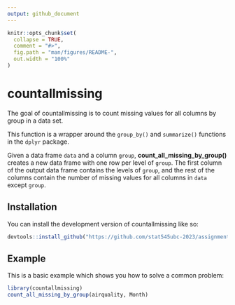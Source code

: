 ```yaml
---
output: github_document
---
```


<!-- README.md is generated from README.Rmd. Please edit that file -->

```r
knitr::opts_chunk$set(
  collapse = TRUE,
  comment = "#>",
  fig.path = "man/figures/README-",
  out.width = "100%"
)
```

# countallmissing

<!-- badges: start -->
<!-- badges: end -->

The goal of countallmissing is to count missing values for all columns by group in a data set. 

This function is a wrapper around the `group_by()` and `summarize()` functions in the `dplyr` package.

Given a data frame `data` and a column `group`, **count_all_missing_by_group()** creates a new data frame with one row per level of `group`. The first column of the output data frame contains the levels of `group`, and the rest of the columns contain the number of missing values for all columns in `data` except `group`.

## Installation

You can install the development version of countallmissing like so:

``` r
devtools::install_github("https://github.com/stat545ubc-2023/assignment-b2-hhauch.git", ref = "0.1.0")
```

## Example

This is a basic example which shows you how to solve a common problem:

```r
library(countallmissing)
count_all_missing_by_group(airquality, Month)
```

